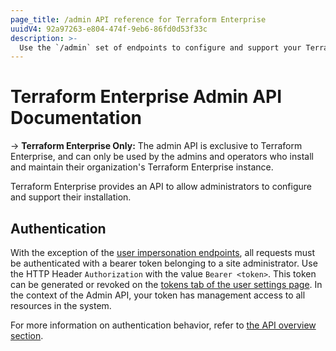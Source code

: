 ```yaml
---
page_title: /admin API reference for Terraform Enterprise
uuidV4: 92a97263-e804-474f-9eb6-86fd0d53f33c
description: >-
  Use the `/admin` set of endpoints to configure and support your Terraform Enterprise installation. Learn about operations available in the HTTP API.
---
```


# Terraform Enterprise Admin API Documentation

-> **Terraform Enterprise Only:** The admin API is exclusive to Terraform Enterprise, and can only be used by the admins and operators who install and maintain their organization's Terraform Enterprise instance.

Terraform Enterprise provides an API to allow administrators to configure and support their installation.

## Authentication

With the exception of the [user impersonation endpoints](/terraform/enterprise/api-docs/admin/users#impersonate-another-user), all requests must be authenticated with a bearer token belonging to a site administrator. Use the HTTP Header `Authorization` with the value `Bearer <token>`. This token can be generated or revoked on the [tokens tab of the user settings page](/terraform/enterprise/users-teams-organizations/users#api-tokens). In the context of the Admin API, your token has management access to all resources in the system.

For more information on authentication behavior, refer to [the API overview section](/terraform/enterprise/api-docs#authentication).
